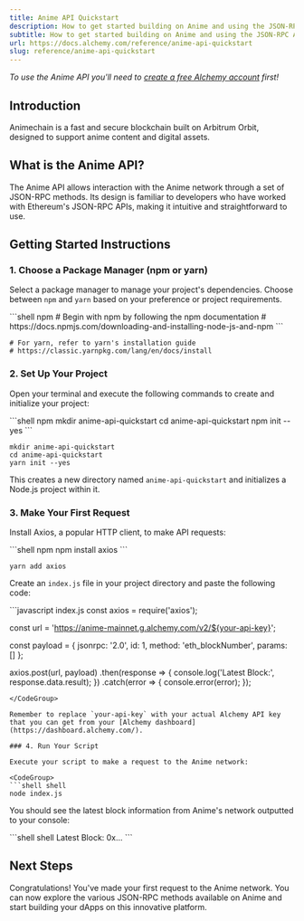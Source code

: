```yaml
---
title: Anime API Quickstart
description: How to get started building on Anime and using the JSON-RPC API
subtitle: How to get started building on Anime and using the JSON-RPC API
url: https://docs.alchemy.com/reference/anime-api-quickstart
slug: reference/anime-api-quickstart
---
```


*To use the Anime API you'll need to [create a free Alchemy account](https://dashboard.alchemy.com/) first!*

## Introduction

Animechain is a fast and secure blockchain built on Arbitrum Orbit, designed to support anime content and digital assets.

## What is the Anime API?

The Anime API allows interaction with the Anime network through a set of JSON-RPC methods. Its design is familiar to developers who have worked with Ethereum's JSON-RPC APIs, making it intuitive and straightforward to use.

## Getting Started Instructions

### 1. Choose a Package Manager (npm or yarn)

Select a package manager to manage your project's dependencies. Choose between `npm` and `yarn` based on your preference or project requirements.

<CodeGroup>
  ```shell npm
  # Begin with npm by following the npm documentation
  # https://docs.npmjs.com/downloading-and-installing-node-js-and-npm
  ```

  ```shell yarn
  # For yarn, refer to yarn's installation guide
  # https://classic.yarnpkg.com/lang/en/docs/install
  ```
</CodeGroup>

### 2. Set Up Your Project

Open your terminal and execute the following commands to create and initialize your project:

<CodeGroup>
  ```shell npm
  mkdir anime-api-quickstart
  cd anime-api-quickstart
  npm init --yes
  ```

  ```shell yarn
  mkdir anime-api-quickstart
  cd anime-api-quickstart
  yarn init --yes
  ```
</CodeGroup>

This creates a new directory named `anime-api-quickstart` and initializes a Node.js project within it.

### 3. Make Your First Request

Install Axios, a popular HTTP client, to make API requests:

<CodeGroup>
  ```shell npm
  npm install axios
  ```

  ```shell yarn
  yarn add axios
  ```
</CodeGroup>

Create an `index.js` file in your project directory and paste the following code:

<CodeGroup>
  ```javascript index.js
  const axios = require('axios');

  const url = 'https://anime-mainnet.g.alchemy.com/v2/${your-api-key}';

  const payload = {
    jsonrpc: '2.0',
    id: 1,
    method: 'eth_blockNumber',
    params: []
  };

  axios.post(url, payload)
    .then(response => {
      console.log('Latest Block:', response.data.result);
    })
    .catch(error => {
      console.error(error);
    });
  ```
</CodeGroup>

Remember to replace `your-api-key` with your actual Alchemy API key that you can get from your [Alchemy dashboard](https://dashboard.alchemy.com/).

### 4. Run Your Script

Execute your script to make a request to the Anime network:

<CodeGroup>
  ```shell shell
  node index.js
  ```
</CodeGroup>

You should see the latest block information from Anime's network outputted to your console:

<CodeGroup>
  ```shell shell
  Latest Block: 0x...
  ```
</CodeGroup>

## Next Steps

Congratulations! You've made your first request to the Anime network. You can now explore the various JSON-RPC methods available on Anime and start building your dApps on this innovative platform.

